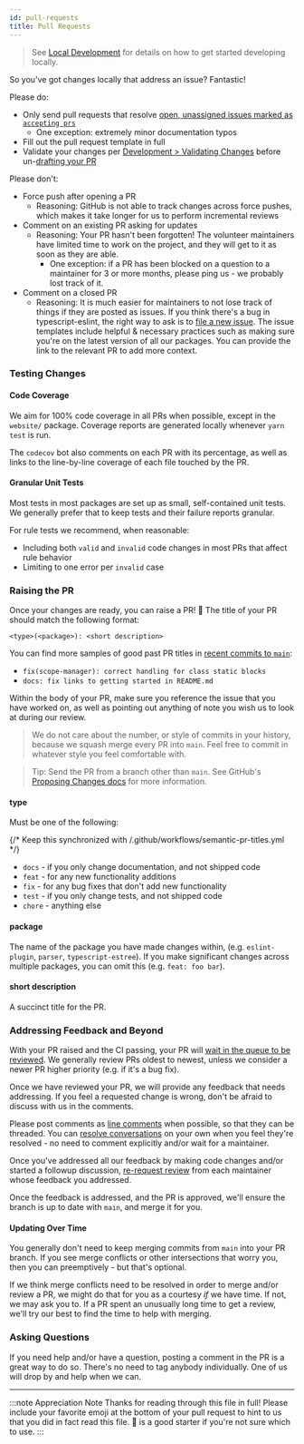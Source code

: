 ```yaml
---
id: pull-requests
title: Pull Requests
---
```


> See [Local Development](./Local_Development.mdx) for details on how to get started developing locally.

So you've got changes locally that address an issue?
Fantastic!

Please do:

- Only send pull requests that resolve [open, unassigned issues marked as `accepting prs`](https://github.com/typescript-eslint/typescript-eslint/issues?q=is%3Aissue+is%3Aopen+label%3A%22accepting+prs%22+no%3Aassignee)
  - One exception: extremely minor documentation typos
- Fill out the pull request template in full
- Validate your changes per [Development > Validating Changes](./Local_Development.mdx#validating-changes) before un-[drafting your PR](https://github.blog/2019-02-14-introducing-draft-pull-requests)

Please don't:

- Force push after opening a PR
  - Reasoning: GitHub is not able to track changes across force pushes, which makes it take longer for us to perform incremental reviews
- Comment on an existing PR asking for updates
  - Reasoning: Your PR hasn't been forgotten! The volunteer maintainers have limited time to work on the project, and they will get to it as soon as they are able.
    - One exception: if a PR has been blocked on a question to a maintainer for 3 or more months, please ping us - we probably lost track of it.
- Comment on a closed PR
  - Reasoning: It is much easier for maintainers to not lose track of things if they are posted as issues. If you think there's a bug in typescript-eslint, the right way to ask is to [file a new issue](https://github.com/typescript-eslint/typescript-eslint/issues/new/choose). The issue templates include helpful & necessary practices such as making sure you're on the latest version of all our packages. You can provide the link to the relevant PR to add more context.

### Testing Changes

#### Code Coverage

We aim for 100% code coverage in all PRs when possible, except in the `website/` package.
Coverage reports are generated locally whenever `yarn test` is run.

The `codecov` bot also comments on each PR with its percentage, as well as links to the line-by-line coverage of each file touched by the PR.

#### Granular Unit Tests

Most tests in most packages are set up as small, self-contained unit tests.
We generally prefer that to keep tests and their failure reports granular.

For rule tests we recommend, when reasonable:

- Including both `valid` and `invalid` code changes in most PRs that affect rule behavior
- Limiting to one error per `invalid` case

### Raising the PR

Once your changes are ready, you can raise a PR! 🙌
The title of your PR should match the following format:

```text
<type>(<package>): <short description>
```

You can find more samples of good past PR titles in [recent commits to `main`](https://github.com/typescript-eslint/typescript-eslint/commits/main):

- `fix(scope-manager): correct handling for class static blocks`
- `docs: fix links to getting started in README.md`

Within the body of your PR, make sure you reference the issue that you have worked on, as well as pointing out anything of note you wish us to look at during our review.

> We do not care about the number, or style of commits in your history, because we squash merge every PR into `main`.
> Feel free to commit in whatever style you feel comfortable with.

> Tip: Send the PR from a branch other than `main`.
> See GitHub's [Proposing Changes docs](https://docs.github.com/en/pull-requests/collaborating-with-pull-requests/proposing-changes-to-your-work-with-pull-requests) for more information.

#### type

Must be one of the following:

{/* Keep this synchronized with /.github/workflows/semantic-pr-titles.yml */}

- `docs` - if you only change documentation, and not shipped code
- `feat` - for any new functionality additions
- `fix` - for any bug fixes that don't add new functionality
- `test` - if you only change tests, and not shipped code
- `chore` - anything else

#### package

The name of the package you have made changes within, (e.g. `eslint-plugin`, `parser`, `typescript-estree`).
If you make significant changes across multiple packages, you can omit this (e.g.
`feat: foo bar`).

#### short description

A succinct title for the PR.

### Addressing Feedback and Beyond

With your PR raised and the CI passing, your PR will [wait in the queue to be reviewed](https://github.com/typescript-eslint/typescript-eslint/pulls?q=is%3Apr+is%3Aopen+sort%3Acreated-asc+-label%3A%22breaking+change%22+-label%3A%22awaiting+response%22+-label%3A%221+approval%22+-label%3A%22DO+NOT+MERGE%22+status%3Asuccess).
We generally review PRs oldest to newest, unless we consider a newer PR higher priority (e.g. if it's a bug fix).

Once we have reviewed your PR, we will provide any feedback that needs addressing.
If you feel a requested change is wrong, don't be afraid to discuss with us in the comments.

Please post comments as [line comments](https://docs.github.com/en/pull-requests/collaborating-with-pull-requests/reviewing-changes-in-pull-requests/commenting-on-a-pull-request#adding-line-comments-to-a-pull-request) when possible, so that they can be threaded.
You can [resolve conversations](https://docs.github.com/en/pull-requests/collaborating-with-pull-requests/reviewing-changes-in-pull-requests/commenting-on-a-pull-request#resolving-conversations) on your own when you feel they're resolved - no need to comment explicitly and/or wait for a maintainer.

Once you've addressed all our feedback by making code changes and/or started a followup discussion, [re-request review](https://docs.github.com/en/pull-requests/collaborating-with-pull-requests/reviewing-changes-in-pull-requests/about-pull-request-reviews#re-requesting-a-review) from each maintainer whose feedback you addressed.

Once the feedback is addressed, and the PR is approved, we'll ensure the branch is up to date with `main`, and merge it for you.

#### Updating Over Time

You generally don't need to keep merging commits from `main` into your PR branch.
If you see merge conflicts or other intersections that worry you, then you can preemptively - but that's optional.

If we think merge conflicts need to be resolved in order to merge and/or review a PR, we might do that for you as a courtesy _if_ we have time.
If not, we may ask you to.
If a PR spent an unusually long time to get a review, we'll try our best to find the time to help with merging.

### Asking Questions

If you need help and/or have a question, posting a comment in the PR is a great way to do so.
There's no need to tag anybody individually.
One of us will drop by and help when we can.

---

:::note Appreciation Note
Thanks for reading through this file in full!
Please include your favorite emoji at the bottom of your pull request to hint to us that you did in fact read this file.
💖 is a good starter if you're not sure which to use.
:::

